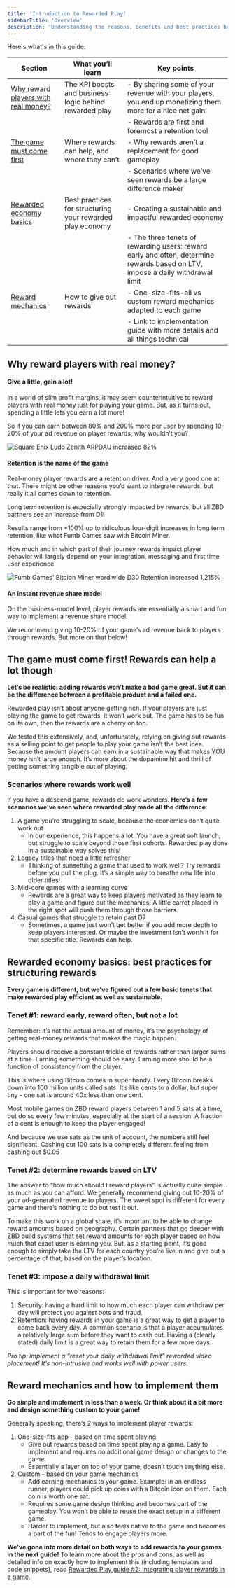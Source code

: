 ```yaml
---
title: 'Introduction to Rewarded Play'
sidebarTitle: 'Overview'
description: 'Understanding the reasons, benefits and best practices behind implementing real-money player rewards into games.'
---
```


Here's what's in this guide:

|Section|What you’ll learn|Key points
|----|----|----|
|[Why reward players with real money?](#why-reward-players-with-real-money)|The KPI boosts and business logic behind rewarded play|- By sharing some of your revenue with your players, you end up monetizing them more for a nice net gain|
|||- Rewards are first and foremost a retention tool|
|[The game must come first](#the-game-must-come-first-rewards-can-help-a-lot-though)|Where rewards can help, and where they can’t|- Why rewards aren’t a replacement for good gameplay|
|||- Scenarios where we’ve seen rewards be a large difference maker|
|[Rewarded economy basics](#rewarded-economy-basics-best-practices-for-structuring-rewards)|Best practices for structuring your rewarded play economy|- Creating a sustainable and impactful rewarded economy|
|||- The three tenets of rewarding users: reward early and often, determine rewards based on LTV, impose a daily withdrawal limit|
|[Reward mechanics](#reward-mechanics-and-how-to-implement-them)|How to give out rewards|- One-size-fits-all vs custom reward mechanics adapted to each game|
|||- Link to implementation guide with more details and all things technical|


## Why reward players with real money?

#### Give a little, gain a lot!

In a world of slim profit margins, it may seem counterintuitive to reward players with real money just for playing your game. But, as it turns out, spending a little lets you earn a lot more!

So if you can earn between 80% and 200% more per user by spending 10-20% of your ad revenue on player rewards, why wouldn’t you?

<Frame caption="Square Enix's Ludo Zenith">
  <img src="/img/courses/rewarded-play/ludo-zenith.png" alt="Square Enix Ludo Zenith ARPDAU increased 82%" />
</Frame>
<br />

#### Retention is the name of the game

Real-money player rewards are a retention driver. And a very good one at that. There might be other reasons you’d want to integrate rewards, but really it all comes down to retention. 

Long term retention is especially strongly impacted by rewards, but all ZBD partners see an increase from D1!

Results range from +100% up to ridiculous four-digit increases in long term retention, like what Fumb Games saw with Bitcoin Miner.

How much and in which part of their journey rewards impact player behavior will largely depend on your integration, messaging and first time user experience

<Frame caption="Fumb Games' Bitcoin Miner">
  <img src="/img/courses/rewarded-play/fumb.png" alt="Fumb Games' Bitcion Miner wordlwide D30 Retention increased 1,215%" />
</Frame>
<br />

#### An instant revenue share model

On the business-model level, player rewards are essentially a smart and fun way to implement a revenue share model.

We recommend giving 10-20% of your game’s ad revenue back to players through rewards. But more on that below!

## The game must come first! Rewards can help a lot though

**Let’s be realistic: adding rewards won’t make a bad game great. But it can be the difference between a profitable product and a failed one.**

Rewarded play isn’t about anyone getting rich. If your players are just playing the game to get rewards, it won’t work out. The game has to be fun on its own, then the rewards are a cherry on top.

We tested this extensively, and, unfortunately, relying on giving out rewards as a selling point to get people to play your game isn’t the best idea. Because the amount players can earn in a sustainable way that makes YOU money isn’t large enough. It’s more about the dopamine hit and thrill of getting something tangible out of playing.

### Scenarios where rewards work well


If you have a descend game, rewards do work wonders. **Here’s a few scenarios we’ve seen where rewarded play made all the difference**:
1. A game you’re struggling to scale, because the economics don’t quite work out
    + In our experience, this happens a lot. You have a great soft launch, but struggle to scale beyond those first cohorts. Rewarded play done in a sustainable way solves this!
2. Legacy titles that need a little refresher
    + Thinking of sunsetting a game that used to work well? Try rewards before you pull the plug. It’s a simple way to breathe new life into older titles!
3. Mid-core games with a learning curve
    + Rewards are a great way to keep players motivated as they learn to play a game and figure out the mechanics! A little carrot placed in the right spot will push them through those barriers.
4. Casual games that struggle to retain past D7
    + Sometimes, a game just won’t get better if you add more depth to keep players interested. Or maybe the investment isn’t worth it for that specific title. Rewards can help.

## Rewarded economy basics: best practices for structuring rewards

**Every game is different, but we’ve figured out a few basic tenets that make rewarded play efficient as well as sustainable.**

### Tenet #1: reward early, reward often, but not a lot

Remember: it’s not the actual amount of money, it’s the psychology of getting real-money rewards that makes the magic happen.

Players should receive a constant trickle of rewards rather than larger sums at a time. Earning something should be easy. Earning more should be a function of consistency from the player.

This is where using Bitcoin comes in super handy. Every Bitcoin breaks down into 100 million units called sats. It’s like cents to a dollar, but super tiny - one sat is around 40x less than one cent.

Most mobile games on ZBD reward players between 1 and 5 sats at a time, but do so every few minutes, especially at the start of a session. A fraction of a cent is enough to keep the player engaged!

And because we use sats as the unit of account, the numbers still feel significant. Cashing out 100 sats is a completely different feeling from cashing out $0.05

### Tenet #2: determine rewards based on LTV


The answer to “how much should I reward players” is actually quite simple… as much as you can afford. We generally recommend giving out 10-20% of your ad-generated revenue to players. The sweet spot is different for every game and there’s nothing to do but test it out.

To make this work on a global scale, it’s important to be able to change reward amounts based on geography. Certain partners that go deeper with ZBD build systems that set reward amounts for each player based on how much that exact user is earning you. But, as a starting point, it’s good enough to simply take the LTV for each country you’re live in and give out a percentage of that, based on the player’s location.

### Tenet #3: impose a daily withdrawal limit

This is important for two reasons:
1. Security: having a hard limit to how much each player can withdraw per day will protect you against bots and fraud.
2. Retention: having rewards in your game is a great way to get a player to come back every day. A common scenario is that a player accumulates a relatively large sum before they want to cash out. Having a (clearly stated) daily limit is a great way to retain them for a few more days.

*Pro tip: implement a “reset your daily withdrawal limit” rewarded video placement! It’s non-intrusive and works well with power users.*

## Reward mechanics and how to implement them

**Go simple and implement in less than a week. Or think about it a bit more and design something custom to your game!**

Generally speaking, there’s 2 ways to implement player rewards:
1. One-size-fits app - based on time spent playing
    + Give out rewards based on time spent playing a game. Easy to implement and requires no additional game design or changes to the game.
    + Essentially a layer on top of your game, doesn’t touch anything else.
1. Custom - based on your game mechanics
    + Add earning mechanics to your game. Example: in an endless runner, players could pick up coins with a Bitcoin icon on them. Each coin is worth one sat.
    + Requires some game design thinking and becomes part of the gameplay. You won’t be able to reuse the exact setup in a different game.
    + Harder to implement, but also feels native to the game and becomes a part of the fun! Tends to engage players more.

**We’ve gone into more detail on both ways to add rewards to your games in the next guide!** To learn more about the pros and cons, as well as detailed info on exactly how to implement this (including templates and code snippets), read [Rewarded Play guide #2: Integrating player rewards in a game](/courses/rewarded-play/integrating-player-rewards-in-a-game).

